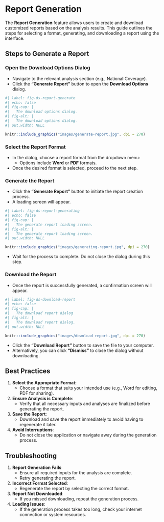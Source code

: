 # Report Generation {#sec-report-generation}

The **Report Generation** feature allows users to create and download customized reports based on the analysis results. This guide outlines the steps for selecting a format, generating, and downloading a report using the interface.

## Steps to Generate a Report

### Open the Download Options Dialog

-   Navigate to the relevant analysis section (e.g., National Coverage).
-   Click the **"Generate Report"** button to open the **Download Options** dialog.

```r
#| label: fig-ds-report-generate
#| echo: false
#| fig-cap: |
#|   The download options dialog.
#| fig-alt: |
#|   The download options dialog.
#| out.width: NULL

knitr::include_graphics("images/generate-report.jpg", dpi = 270)
```

### Select the Report Format

-   In the dialog, choose a report format from the dropdown menu:
    -   Options include **Word** or **PDF** formats.
-   Once the desired format is selected, proceed to the next step.

### Generate the Report

-   Click the **"Generate Report"** button to initiate the report creation process.
-   A loading screen will appear.

```r
#| label: fig-ds-report-generating
#| echo: false
#| fig-cap: |
#|   The generate report loading screen.
#| fig-alt: |
#|   The generate report loading screen.
#| out.width: NULL

knitr::include_graphics("images/generating-report.jpg", dpi = 270)
```

-   Wait for the process to complete. Do not close the dialog during this step.

### Download the Report

-   Once the report is successfully generated, a confirmation screen will appear.

```r
#| label: fig-ds-download-report
#| echo: false
#| fig-cap: |
#|   The download report dialog
#| fig-alt: |
#|   The download report dialog.
#| out.width: NULL

knitr::include_graphics("images/download-report.jpg", dpi = 270)
```

-   Click the **"Download Report"** button to save the file to your computer.
-   Alternatively, you can click **"Dismiss"** to close the dialog without downloading.

## Best Practices

1.  **Select the Appropriate Format**:
    -   Choose a format that suits your intended use (e.g., Word for editing, PDF for sharing).
2.  **Ensure Analysis is Complete**:
    -   Verify that all necessary inputs and analyses are finalized before generating the report.
3.  **Save the Report**:
    -   Download and save the report immediately to avoid having to regenerate it later.
4.  **Avoid Interruptions**:
    -   Do not close the application or navigate away during the generation process.

## Troubleshooting

1.  **Report Generation Fails**:
    -   Ensure all required inputs for the analysis are complete.
    -   Retry generating the report.
2.  **Incorrect Format Selected**:
    -   Regenerate the report by selecting the correct format.
3.  **Report Not Downloaded**:
    -   If you missed downloading, repeat the generation process.
4.  **Loading Issues**:
    -   If the generation process takes too long, check your internet connection or system resources.
